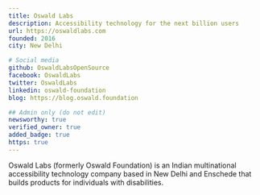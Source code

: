 ```yaml
---
title: Oswald Labs
description: Accessibility technology for the next billion users
url: https://oswaldlabs.com
founded: 2016
city: New Delhi

# Social media
github: OswaldLabsOpenSource
facebook: OswaldLabs
twitter: OswaldLabs
linkedin: oswald-foundation
blog: https://blog.oswald.foundation

## Admin only (do not edit)
newsworthy: true
verified_owner: true
added_badge: true
https: true
---
```


Oswald Labs (formerly Oswald Foundation) is an Indian multinational accessibility technology company based in New Delhi and Enschede that builds products for individuals with disabilities.

